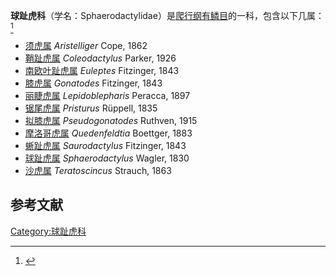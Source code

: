 {{Automatic taxobox
| image = Teratoscincus keyserlingii.jpg
| image_caption = [[大蛙眼守宫|大蛙眼守宫]] <br>(''Teratoscincus keyserlingii'' )
| taxon = Sphaerodactylidae
| authority = [[加思·安德伍德|Underwood]], 1954
}}
'''球趾虎科'''（学名：Sphaerodactylidae）是[[爬行纲|爬行纲]][[有鳞目|有鳞目]]的一科，包含以下几属：<ref>{{ITIS|id=818002|taxon=''Sphaerodactylidae ''}}</ref>
*[[须虎属|须虎属]] ''Aristelliger'' Cope, 1862
*[[鞘趾虎属|鞘趾虎属]] ''Coleodactylus'' Parker, 1926	 
*[[南欧叶趾虎属|南欧叶趾虎属]] ''Euleptes'' Fitzinger, 1843	 
*[[膝虎属|膝虎属]] ''Gonatodes'' Fitzinger, 1843
*[[丽睫虎属|丽睫虎属]] ''Lepidoblepharis'' Peracca, 1897	 
*[[锯尾虎属|锯尾虎属]] ''Pristurus'' Rüppell, 1835	 
*[[拟膝虎属|拟膝虎属]] ''Pseudogonatodes'' Ruthven, 1915	 
*[[摩洛哥虎属|摩洛哥虎属]] ''Quedenfeldtia'' Boettger, 1883
*[[蜥趾虎属|蜥趾虎属]] ''Saurodactylus'' Fitzinger, 1843	 
*[[球趾虎属|球趾虎属]] ''Sphaerodactylus'' Wagler, 1830
*[[沙虎属|沙虎属]] ''Teratoscincus'' Strauch, 1863

==参考文献==
{{reflist}}
{{有鱗目}}
{{Taxonbar|from=Q135357}}
[[Category:球趾虎科|Category:球趾虎科]]